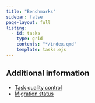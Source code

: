 ```yaml
---
title: "Benchmarks"
sidebar: false
page-layout: full
listing:
  - id: tasks
    type: grid
    contents: "*/index.qmd"
    template: tasks.ejs
---
```


:::{#tasks}
:::

## Additional information

* [Task quality control](quality_control.qmd)
* [Migration status](migration.qmd)